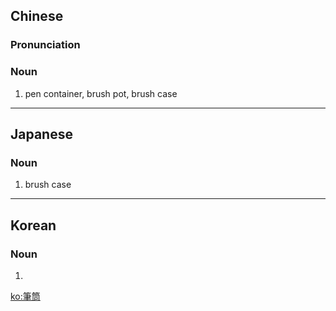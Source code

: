 {{also|笔筒}}
==Chinese==
{{zh-forms|s=笔筒}}

===Pronunciation===
{{zh-pron
|m=bǐtǒng
|c=bat1 tung4
|cat=n
}}

===Noun===
{{zh-noun}}

# pen container, brush pot, brush case

----

==Japanese==
{{ja-kanjitab|ふで|つつ|k2=づつ|yomi=kun}}

===Noun===
{{ja-noun|ふでづつ}}

# brush case

----

==Korean==
{{ko-hanjatab}}

===Noun===
{{ko-noun|hj|hangeul=필통}}

# {{hanja form of|필통|[[pencil case]], [[pencil box]]}}

[[ko:筆筒]]